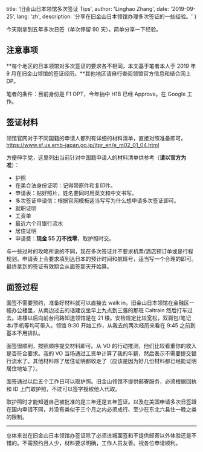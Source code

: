 
  title: '旧金山日本领馆多次签证 Tips',
  author: 'Linghao Zhang',
  date: '2019-09-25',
  lang: 'zh',
  description: '分享在旧金山日本领馆办理多次签证的一些经验。'
}


<!-- content start here -->

今天刚拿到五年多次日签（单次停留 90 天），简单分享一下经验。

## 注意事项

**每个地区的日本领馆对多次签证的要求各不相同，本文基于笔者本人于 2019 年 9 月在旧金山领馆的签证经历。**其他地区请自行查阅领馆官方信息和结合网上 DP。

笔者的条件：目前身份是 F1 OPT，今年抽中 H1B 已经 Approve。在 Google 工作。

## 签证材料

领馆官网对于不同国籍的申请人都列有详细的材料清单，直接对照准备即可。https://www.sf.us.emb-japan.go.jp/itpr_en/e_m02_01_04.html

方便伸手党，这里列出当前针对中国籍申请人的材料清单供参考（**请以官方为准**）：

- 护照
- 在美合法身份证明：记得带原件和复印件。
- 申请表：贴好照片，姓名要同时用英文和中文书写。
- 多次签证申请信：根据官网模板适当写写为什么想申请多次签证即可。
- 就职证明
- 工资单
- 最近六个月银行流水
- 居住证明
- 申请费：**现金 55 刀不找零**，取护照时交。

与一些过时的攻略所说的不同，现在多次签证并不要求机票/酒店预订单或是行程规划。申请表上会要求填到达日本的预计时间和航班号，适当写一个合理的即可。最终拿到的签证有效期会从面签那天开始算。

## 面签过程

面签不需要预约，准备好材料就可以直接去 walk in。旧金山日本领馆在金融区一幢办公楼里，从南边过去的话建议坐早上九点到三藩的那班 Caltrain 然后打车过去。进楼以后向前台问路知道领馆是在 21 楼。安检规定比较宽松，双肩包/笔记本/手机等均可带入。领馆 9:30 开始工作，从我去的两次经历来看在 9:45 之前到基本不用排队。

面签很顺利，按照顺序提交材料即可。从 VO 的行动推测，他们比较看重你的收入是否符合要求。我的 VO 当场通过工资单计算了我的年薪，然后表示不需要提交银行流水了。其他材料除了居住证明都收走了（应该是因为好几份材料都已经能证明居住地址了）。

面签通过以后五个工作日可以取护照。旧金山领馆不提供邮寄服务，必须根据回执和 ID 上门取护照，不过可以签字授权他人代取。

取护照时才能知道自己被批准的是三年还是五年签证。以及在美国申请多次日签跟在国内申请不同，并没有类似于三个月之内必须成行、至少在东北六县住一晚之类的限制。

---

总体来说在旧金山日本领馆办签证除了必须进城面签和不提供邮寄以外体验还是不错的。不需预约且人少，材料要求明确，工作人员友善。祝各位申请顺利。
